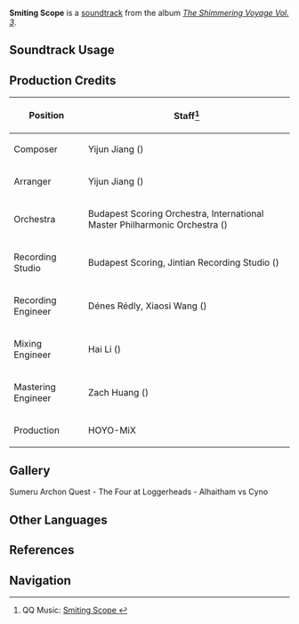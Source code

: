 {{Soundtrack Infobox
|image          = The Shimmering Voyage Vol 3.png
|album          = The Shimmering Voyage Vol. 3
|disc           = 2
|number         = 38
|featured       = 
|featured2      = 
|featured3      = 
|featured_disc  = 
|featured_disc2 = 
|featured_disc3 = 
|youtube_id     = IRXI0V45Nlc
|spotify_id     = 33nAmJdwEbyHWA27lT7wmd
|previous       = Moment of Tribulation
|next           = Crumbling Sands
}}
'''Smiting Scope''' is a [[soundtrack]] from the album ''[[The Shimmering Voyage Vol. 3]]''.

==Soundtrack Usage==
{{Soundtrack Usage
|quest    = The Four at Loggerheads//cutscene
|location = 
|domain   = 
}}

==Production Credits==
{| class="wikitable"
! Position
! Staff<ref>QQ Music: [https://y.qq.com/n/ryqq/songDetail/001qB5bq3BCXXl Smiting Scope {{zh|窥间伺隙}}]</ref>
|-
! Composer
| Yijun Jiang ({{zh|姜以君}})
|-
! Arranger
| Yijun Jiang ({{zh|姜以君}})
|-
! Orchestra
| Budapest Scoring Orchestra, International Master Philharmonic Orchestra ({{zh|国际首席爱乐乐团}})
|-
! Recording Studio
| Budapest Scoring, Jintian Recording Studio ({{zh|金田录音棚}})
|-
! Recording Engineer
| Dénes Rédly, Xiaosi Wang ({{zh|王小四}})
|-
! Mixing Engineer
| Hai Li ({{zh|李海}})
|-
! Mastering Engineer
| Zach Huang ({{zh|黄巍}})
|-
! Production
| HOYO-MiX
|}

==Gallery==
<gallery>
Sumeru Archon Quest - The Four at Loggerheads - Alhaitham vs Cyno
</gallery>
<!--
==Trivia==
-->
==Other Languages==
{{Other Languages
|en      = Smiting Scope
|zhs     = 窥间伺隙
|zhs_rm  = 
|zht     = 窺間伺隙
|zht_rm  = 
|zh_tl   = 
|ja      = 牙研ぎ
|ja_rm   = Kiba Togi
|ja_tl   = 
}}

==References==
{{Reflist}}

==Navigation==
{{Soundtrack Navbox|The Shimmering Voyage|3}}